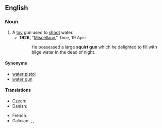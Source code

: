 ==English==

===Noun===
{{en-noun}}

# A [[toy]] gun used to [[shoot]] water.
#* '''1926''', "[http://www.time.com/time/magazine/article/0,9171,729168-2,00.html Miscellany]," ''Time'', 19 Apr.:
#*: He possessed a large '''squirt gun''' which he delighted to fill with bilge water in the dead of night.

====Synonyms====
* [[water pistol]]
* [[water gun]]

====Translations====
{{trans-top|a toy gun used to shoot water}}
* Czech: {{t|cs|stříkací pistole|f}}
* Danish: {{t+|da|vandpistol|c}}
{{trans-mid}}
* French: {{t+|fr|pistolet à eau|m}}
* Galician: {{t|gl|sucho}}, {{t|gl|cichote|m}}, {{t|gl|xiringa|f}}
{{trans-bottom}}